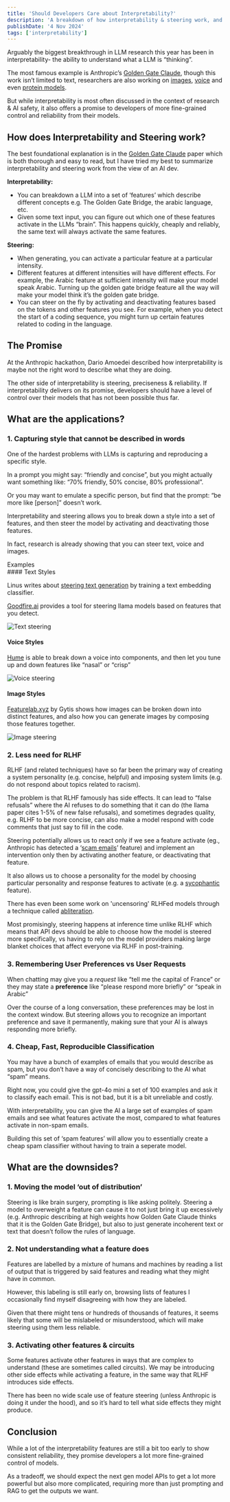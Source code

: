 ```yaml
---
title: 'Should Developers Care about Interpretability?'
description: 'A breakdown of how interpretability & steering work, and why it matters.'
publishDate: '4 Nov 2024'
tags: ['interpretability']
---
```


Arguably the biggest breakthrough in LLM research this year has been in interpretability- the ability to understand what a LLM is “thinking”.

The most famous example is Anthropic’s [Golden Gate Claude](https://www.anthropic.com/news/golden-gate-claude), though this work isn’t limited to text, researchers are also working on [images](https://featurelab.xyz/), [voice](https://x.com/GopalKRaman/status/1832200457621557594/video/1) and even [protein models](https://www.nature.com/articles/s41587-024-0206-x).

But while interpretability is most often discussed in the context of research & AI safety, it also offers a promise to developers of more fine-grained control and reliability from their models.

## How does Interpretability and Steering work?

The best foundational explanation is in the [Golden Gate Claude](https://www.anthropic.com/news/golden-gate-claude) paper which is both thorough and easy to read, but I have tried my best to summarize interpretability and steering work from the view of an AI dev.

**Interpretability:**

- You can breakdown a LLM into a set of ‘features’ which describe different concepts e.g. The Golden Gate Bridge, the arabic language, etc.
- Given some text input, you can figure out which one of these features activate in the LLMs “brain”. This happens quickly, cheaply and reliably, the same text will always activate the same features.

**Steering:**

- When generating, you can activate a particular feature at a particular intensity.
- Different features at different intensities will have different effects. For example, the Arabic feature at sufficient intensity will make your model speak Arabic. Turning up the golden gate bridge feature all the way will make your model think it’s the golden gate bridge.
- You can steer on the fly by activating and deactivating features based on the tokens and other features you see. For example, when you detect the start of a coding sequence, you might turn up certain features related to coding in the language.

## The Promise

At the Anthropic hackathon, Dario Amoedei described how interpretability is maybe not the right word to describe what they are doing.

The other side of interpretability is steering, preciseness & reliability. If interpretability delivers on its promise, developers should have a level of control over their models that has not been possible thus far.

## What are the applications?

### 1. Capturing style that cannot be described in words

One of the hardest problems with LLMs is capturing and reproducing a specific style.

In a prompt you might say: “friendly and concise”, but you might actually want something like: “70% friendly, 50% concise, 80% professional”.

Or you may want to emulate a specific person, but find that the prompt: “be more like [person]” doesn’t work.

Interpretability and steering allows you to break down a style into a set of features, and then steer the model by activating and deactivating those features. 

In fact, research is already showing that you can steer text, voice and images.

<div class='bg-gray-100/80 px-4 pl-8 border-l-4 border-amber-500 ml-4'>
	<div class='text-2xl font-playfair pt-1'>
		Examples
	</div>
#### Text Styles

Linus writes about [steering text generation](https://thesephist.com/posts/prism/) by training a text embedding classifier.

[Goodfire.ai](https://x.com/GoodfireAI/status/1839002465984741745) provides a tool for steering llama models based on features that you detect.

<img
	class='mt-2 w-3/4'
	src='/images/interpretability/text.png'
	alt='Text steering'
/>

#### Voice Styles

[Hume](https://x.com/GopalKRaman/status/1832200457621557594/video/1) is able to break down a voice into components, and then let you tune up and down features like “nasal” or “crisp”

<img
	class='mt-2 w-3/4'
	src='/images/interpretability/voice.png'
	alt='Voice steering'
/>

#### Image Styles

[Featurelab.xyz](http://Featurelab.xyz) by Gytis shows how images can be broken down into distinct features, and also how you can generate images by composing those features together.

<img
	class='mt-2 w-3/4'
	src='/images/interpretability/images.png'
	alt='Image steering'
/>
</div>

### 2. Less need for RLHF

RLHF (and related techniques) have so far been the primary way of creating a system personality (e.g. concise, helpful) and imposing system limits (e.g. do not respond about topics related to racism).

The problem is that RLHF famously has side effects. It can lead to “false refusals” where the AI refuses to do something that it can do (the llama paper cites 1-5% of new false refusals), and sometimes degrades quality, e.g. RLHF to be more concise, can also make a model respond with code comments that just say to fill in the code.

Steering potentially allows us to react only if we see a feature activate (eg., Anthropic has detected a ‘[scam emails](https://transformer-circuits.pub/2024/scaling-monosemanticity/features/index.html?featureId=34M_15460472)’ feature) and implement an intervention only then by activating another feature, or deactivating that feature.

It also allows us to choose a personality for the model by choosing particular personality and response features to activate (e.g. a [sycophantic](https://transformer-circuits.pub/2024/scaling-monosemanticity/features/index.html?featureId=1M_847723) feature).

There has even been some work on 'uncensoring' RLHFed models through a technique called [abliteration](https://huggingface.co/blog/mlabonne/abliteration).

Most promisingly, steering happens at inference time unlike RLHF which means that API devs should be able to choose how the model is steered more specifically, vs having to rely on the model providers making large blanket choices that affect everyone via RLHF in post-training.

### 3. Remembering User Preferences vs User Requests

When chatting may give you a *request* like “tell me the capital of France” or they may state a **preference** like “please respond more briefly” or “speak in Arabic”

Over the course of a long conversation, these preferences may be lost in the context window. But steering allows you to recognize an important preference and save it permanently, making sure that your AI is always responding more briefly. 

### 4. Cheap, Fast, Reproducible Classification

You may have a bunch of examples of emails that you would describe as spam, but you don’t have a way of concisely describing to the AI what “spam” means. 

Right now, you could give the gpt-4o mini a set of 100 examples and ask it to classify each email. This is not bad, but it is a bit unreliable and costly.

With interpretability, you can give the AI a large set of examples of spam emails and see what features activate the most, compared to what features activate in non-spam emails.

Building this set of ‘spam features’ will allow you to essentially create a cheap spam classifier without having to train a seperate model.

## What are the downsides?

### 1. Moving the model ‘out of distribution’

Steering is like brain surgery, prompting is like asking politely. Steering a model to overweight a feature can cause it to not just bring it up excessively (e.g. Anthropic describing at high weights how Golden Gate Claude thinks that it is the Golden Gate Bridge), but also to just generate incoherent text or text that doesn’t follow the rules of language.

### 2. Not understanding what a feature does

Features are labelled by a mixture of humans and machines by reading a list of output that is triggered by said features and reading what they might have in common. 

However, this labeling is still early on, browsing lists of features I occasionally find myself disagreeing with how they are labeled.

Given that there might tens or hundreds of thousands of features, it seems likely that some will be mislabeled or misunderstood, which will make steering using them less reliable.

### 3. Activating other features & circuits

Some features activate other features in ways that are complex to understand (these are sometimes called circuits). We may be introducing other side effects while activating a feature, in the same way that RLHF introduces side effects. 

There has been no wide scale use of feature steering (unless Anthropic is doing it under the hood), and so it’s hard to tell what side effects they might produce.

## Conclusion

While a lot of the interpretability features are still a bit too early to show consistent reliability, they promise developers a lot more fine-grained control of models.

As a tradeoff, we should expect the next gen model APIs to get a lot more powerful but also more complicated, requiring more than just prompting and RAG to get the outputs we want.